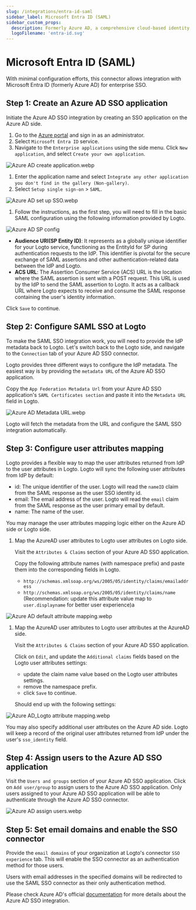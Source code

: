 ```yaml
---
slug: /integrations/entra-id-saml
sidebar_label: Microsoft Entra ID (SAML)
sidebar_custom_props:
  description: Formerly Azure AD, a comprehensive cloud-based identity management service.
  logoFilename: 'entra-id.svg'
---
```



# Microsoft Entra ID (SAML)

<GuideTip />

With minimal configuration efforts, this connector allows integration with Microsoft Entra ID (formerly Azure AD) for enterprise SSO.

## Step 1: Create an Azure AD SSO application

Initiate the Azure AD SSO integration by creating an SSO application on the Azure AD side.

1. Go to the [Azure portal](https://portal.azure.com/) and sign in as an administrator.
2. Select `Microsoft Entra ID` service.
3. Navigate to the `Enterprise applications` using the side menu. Click `New application`, and select `Create your own application`.

![Azure AD create application.webp](./assets/azure_ad_create_application.webp)

1. Enter the application name and select `Integrate any other application you don't find in the gallery (Non-gallery)`.
2. Select `Setup single sign-on` > `SAML`.

![Azure AD set up SSO.webp](./assets/azure_ad_set_up_single_sign_on.webp)

1. Follow the instructions, as the first step, you will need to fill in the basic SAML configuration using the following information provided by Logto.

![Azure AD SP config](./assets/azure_ad_sp_config.webp)

- **Audience URI(SP Entity ID)**: It represents as a globally unique identifier for your Logto service, functioning as the EntityId for SP during authentication requests to the IdP. This identifier is pivotal for the secure exchange of SAML assertions and other authentication-related data between the IdP and Logto.
- **ACS URL**: The Assertion Consumer Service (ACS) URL is the location where the SAML assertion is sent with a POST request. This URL is used by the IdP to send the SAML assertion to Logto. It acts as a callback URL where Logto expects to receive and consume the SAML response containing the user's identity information.

Click `Save` to continue.

## Step 2: Configure SAML SSO at Logto

To make the SAML SSO integration work, you will need to provide the IdP metadata back to Logto. Let's switch back to the Logto side, and navigate to the `Connection` tab of your Azure AD SSO connector.

Logto provides three different ways to configure the IdP metadata. The easiest way is by providing the `metadata URL` of the Azure AD SSO application.

Copy the `App Federation Metadata Url` from your Azure AD SSO application's `SAML Certificates section` and paste it into the `Metadata URL` field in Logto.

![Azure AD Metadata URL.webp](./assets/azure_ad_metadata_url.webp)

Logto will fetch the metadata from the URL and configure the SAML SSO integration automatically.

## Step 3: Configure user attributes mapping

Logto provides a flexible way to map the user attributes returned from IdP to the user attributes in Logto. Logto will sync the following user attributes from IdP by default:

- id: The unique identifier of the user. Logto will read the `nameID` claim from the SAML response as the user SSO identity id.
- email: The email address of the user. Logto will read the `email` claim from the SAML response as the user primary email by default.
- name: The name of the user.

You may manage the user attributes mapping logic either on the Azure AD side or Logto side.

1. Map the AzureAD user attributes to Logto user attributes on Logto side.

   Visit the `Attributes & Claims` section of your Azure AD SSO application.

   Copy the following attribute names (with namespace prefix) and paste them into the corresponding fields in Logto.

   - `http://schemas.xmlsoap.org/ws/2005/05/identity/claims/emailaddress`
   - `http://schemas.xmlsoap.org/ws/2005/05/identity/claims/name` (Recommendation: update this attribute value map to `user.displayname` for better user experience)a

![Azure AD default attribute mapping.webp](./assets/azure_ad_default_attribute_mapping.webp)

1. Map the AzureAD user attributes to Logto user attributes at the AzureAD side.

   Visit the `Attributes & Claims` section of your Azure AD SSO application.

   Click on `Edit`, and update the `Additional claims` fields based on the Logto user attributes settings:

   - update the claim name value based on the Logto user attributes settings.
   - remove the namespace prefix.
   - click `Save` to continue.

   Should end up with the following settings:

![Azure AD_Logto attribute mapping.webp](./assets/azure_ad_logto_attribute_mapping.webp)

You may also specify additional user attributes on the Azure AD side. Logto will keep a record of the original user attributes returned from IdP under the user's `sso_identity` field.

## Step 4: Assign users to the Azure AD SSO application

Visit the `Users and groups` section of your Azure AD SSO application. Click on `Add user/group` to assign users to the Azure AD SSO application. Only users assigned to your Azure AD SSO application will be able to authenticate through the Azure AD SSO connector.

![Azure AD assign users.webp](./assets/azure_ad_assign_users.webp)

## Step 5: Set email domains and enable the SSO connector

Provide the `email domains` of your organization at Logto's connector `SSO experience` tab. This will enable the SSO connector as an authentication method for those users.

Users with email addresses in the specified domains will be redirected to use the SAML SSO connector as their only authentication method.

Please check Azure AD's official [documentation](https://learn.microsoft.com/en-us/entra/identity/enterprise-apps/add-application-portal-setup-sso) for more details about the Azure AD SSO integration.
